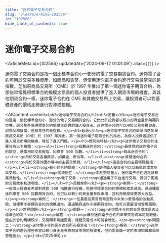 ```yaml
---
title: "迷你電子交易合約"
slug: "/learn/e-mini-102566"
id: "102566"
hide_table_of_contents: true
---
```



# 迷你電子交易合約

<ArticleMeta id={102566} updatedAt={'2024-09-12 01:01:09'} alias={`[]`} />
<div className='border-solid border-b border-t-0 my-4 border-[var(--ifm-color-gray-300)]' />

迷你電子交易合約是指一個比標準合約小一部分的電子交易期貨合約。迷你電子合約可用於交易多種資產，如商品和貨幣，但使用迷你電子合約進行交易最常見的是指數。芝加哥商品交易所（CME）於 1997 年推出了第一個迷你電子期貨合約，為那些常常覺得標準合約規模太昂貴的個人投資者提供了進入期貨市場的機會。與其他期貨合約一樣，迷你電子合約在 CME 和其他交易所上交易，讓投資者可以對基礎資產的價格走勢進行對沖或投機。

<AIContent content={`<h2>迷你電子交易合約</h2><h3>定義</h3><p>迷你電子交易合約是指一個比標準合約小一部分的電子交易期貨合約。它們允許投資者以較小的資金量參與期貨市場，適合那些覺得標準合約規模太昂貴的個人投資者。迷你電子合約可以用於交易多種資產，如商品和貨幣，但最常見的是指數。</p><h3>起源</h3><p>迷你電子交易合約最早由芝加哥商品交易所（CME）於 1997 年推出。第一個迷你電子期貨合約的推出，為個人投資者提供了進入期貨市場的機會，降低了進入門檻。</p><h3>類別與特點</h3><p>迷你電子交易合約主要分為以下幾類：</p><ul><li><strong>指數迷你合約：</strong>最常見的迷你電子合約類型，通常用於交易股指，如標普 500 指數。</li><li><strong>商品迷你合約：</strong>用於交易各種商品，如黃金、原油等。</li><li><strong>貨幣迷你合約：</strong>用於交易外匯市場中的主要貨幣對。</li></ul><p>這些合約的主要特點包括：</p><ul><li><strong>較小的合約規模：</strong>使得個人投資者可以以較低的成本參與交易。</li><li><strong>高流動性：</strong>由於交易量大，迷你電子合約通常具有高流動性。</li><li><strong>電子交易：</strong>通過電子平台進行交易，提供了更高的交易效率和透明度。</li></ul><h3>具體案例</h3><p><strong>案例一：</strong>一位個人投資者希望對標普 500 指數進行投機，但覺得標準合約的規模和成本過高。通過購買迷你標普 500 指數期貨合約，他可以以較小的資金量參與市場，並利用槓桿效應放大收益。</p><p><strong>案例二：</strong>一位農產品貿易商希望對沖未來小麥價格的波動風險，但標準小麥期貨合約的規模過大。通過購買迷你小麥期貨合約，他可以更靈活地管理風險。</p><h3>常見問題</h3><p><strong>問題一：</strong>迷你電子合約的交易成本是否比標準合約高？<br/><strong>解答：</strong>雖然迷你電子合約的單筆交易成本可能較低，但由於合約規模較小，交易頻率可能更高，總體交易成本可能會增加。</p><p><strong>問題二：</strong>迷你電子合約是否適合所有投資者？<br/><strong>解答：</strong>迷你電子合約適合那些希望以較小資金量參與期貨市場的投資者，但仍需具備一定的市場知識和風險管理能力。</p>`} id={102566} />
